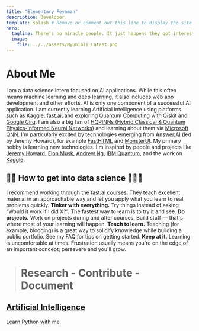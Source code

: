 ```yaml
---
title: "Elementary Feynman"
description: Developer.
template: splash # Remove or comment out this line to display the site sidebar on this page.
hero:
  tagline: There's no miracle people. It just happens they got interested in this thing and they learned all this stuff. There's just people. – Richard Feynman. 
  image:
    file: ../../assets/MyGhibli_Latest.png
---
```

# About Me

I am a data science Intern focused on AI applications. While this often means machine learning and deep learning, it also includes web app development and other efforts. AI is only one component of a successful AI application.
I am currently learning Artificial Intelligence using platforms such as [Kaggle](https://www.kaggle.com/rajeshkumarkarra), [fast.ai](https://www.fast.ai/), and exploring Quantum Computing with [Qiskit](https://qiskit.org/) and [Google Cirq](https://quantumai.google/cirq).
I am also a big fan of [HQPINNs (Hybrid Classical & Quantum Physics-Informed Neural Networks)](https://arxiv.org/abs/2404.15015) and learning about them via [Microsoft QNN](https://www.microsoft.com/en-us/research/project/quantum-neural-networks/).
I'm particularly excited by technologies emerging from [Answer.AI](https://answer.ai/) (led by Jeremy Howard), for example [FastHTML](https://fastht.ml/docs/) and [MonsterUI](https://monsterui.answer.ai/).
My primary hobby is learning new technologies. I'm inspired by people and projects like [Jeremy Howard](https://scholar.google.com/citations?user=ZWdEJ54AAAAJ&hl=en), [Elon Musk](https://en.wikipedia.org/wiki/Elon_Musk), [Andrew Ng](https://www.linkedin.com/in/andrewyng/), [IBM Quantum](https://www.ibm.com/quantum/qiskit), and the work on [Kaggle](https://www.kaggle.com/rajeshkumarkarra).

## 👨‍💻 How to get into data science 👩🏻‍💻

I recommend working through the [fast.ai courses](https://course.fast.ai/). They teach excellent material in an approachable way and let you apply what you learn to real problems quickly.
**Tinker with everything.** Try things instead of asking “Would it work if I did X?”. The fastest way to learn is to try it and see.
**Do projects.** Work on projects during and after courses. Build stuff — that's where most of your learning will happen.
**Teach to learn.** Teaching (for example, blogging) is a great way to solidify knowledge while building a public portfolio. See my FAQ for tips on getting started.
**Keep at it.** Learning is uncomfortable at times. Frustration usually means you're on the edge of an important concept; persevere and you'll grow.

> # Research - Contribute - Document



## [Artificial Intelligence](https://github.com/r-karra/AI.git)
[Learn Python with me](https://gist.github.com/r-karra/17aea1040b7c41eeba4f2e5441824d66)
